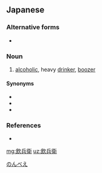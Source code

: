 ==Japanese==
{{ja-kanjitab}}

===Alternative forms===
* {{l/ja|飲ん兵衛}}

===Noun===
{{ja-noun|のんべえ}}

# [[alcoholic]], heavy [[drinker]], [[boozer]]

====Synonyms====
* {{ja-r|酒飲み|さけのみ}}
* {{ja-r|酒豪|しゅごう}}
* {{ja-r|飲み助|のみすけ}}

===References===
* {{R:Shogakukan}}

[[Category:ja:Drinking|のんべえ]]

[[mg:飲兵衛]]
[[uz:飲兵衛]]